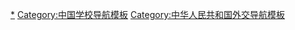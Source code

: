 {{Navbox
| name = 在中国大陆的国际学校
| title = {{flagicon|China}} [[中国大陆的国际学校]]
| bodyclass = hlist
| state = {{{state|autocollapse}}}
| above =
* 另见：{{flagicon|Hong Kong}}[[Template:在香港的国际学校|香港的国际学校]]
* {{flagicon|Macau}} [[Template:澳門學校|澳门的国际学校]]
* {{flagicon|Taiwan}} [[Template:在中华民国的国际学校|台湾的国际学校]]

| group1 = [[北京]]
| list1 =
* [[Template:在北京的国际学校|在北京的国际学校]]

| group2 = [[上海]]
| list2 =
* [[Template:在上海的国际学校|在上海的国际学校]]

| group3 = [[重庆]]
| list3 =
* {{link-en|重庆市巴川国际高级中学校|Chongqing Bachuan International High School|重庆市巴川国际高级中学校}}
* [[QSI重庆美国学校]] (QSI International School of Chongqing) (闭校)<!--No longer listed on https://www.qsi.org/schools/ but was listed at http://web.archive.org/web/20130427083412/http://www.qsi.org/schools-->
* {{link-en|重庆耀中国际学校|Yew Chung International School of Chongqing|重庆耀中国际学校}}
* [[重庆枫叶国际学校]] (Maple leaf International Schools - Chongqing)

| group4 = [[天津]]
| list4 =
* {{flagicon|Canada}} [[Yinghua – Bond International College]]
* {{flagicon|Japan}} [[天津日本人学校]]
* {{flagicon|South Korea}} {{link-ko|天津国国际学校|천진한국국제학교|天津国国际学校}}
* {{flagicon|United Kingdom}} {{link-en|天津惠灵顿国际学校|Wellington College International Tianjin|天津惠灵顿国际学校}}
* [[天津经济技术开发区国际学校天津分校]]
* {{link-en|泰达国际学校|TEDA International School|泰达国际学校}}
* {{link-en|天津国际学校|Tianjin International School|天津国际学校}} (MTI)
* {{flagicon|United Kingdom}} {{link-en|天津瑞金国际学校|Tianjin Rego International School|天津瑞金国际学校}} (闭校)

| group5 = [[福建]]
| list5 = {{Navbox|child
| group1 = [[福州]]
| list1 = 
* [[Fuzhou International School]]
* {{link-en|福州西湖国际学校|Fuzhou Lakeside International School|福州西湖国际学校}}
| group2 = [[泉州]]
| list2 =
* {{flagicon|Canada}} [[加拿大加安国际学校]]<!--加拿大多伦多五湖学院-->
| group3 = [[厦门]]
| list3 =
* {{flagicon|Philippines}} {{link-en|厦门岷厦国际学校|Manila Xiamen International School|厦门岷厦国际学校}}
* {{link-en|厦门国际学校|Xiamen International School|厦门国际学校}}
* {{link-en|厦门长菁外籍人员子女学校|Achieve Xiamen International School|厦门长菁外籍人员子女学校}}
}}

| group6 = [[广东]]
| list6 = [[Template:在广东的国际学校|在广东的国际学校]] 

| group7 = [[贵州]]
| list7 = {{Navbox|child
| group1 = [[贵阳]]
| list1 =
* [[贵州中加国际学校]] (Guiyang Concord College of Sino-Canada)
}}

| group8 = [[海南]]
| list8 = {{Navbox|child
| group1 = [[海口]]
| list1 =
* [[Haikou International School]]
| group2 = [[三亚]]
| list2=
* {{link-en|三亚国际外籍人员子女学校|The International School of Sanya|三亚国际外籍人员子女学校}}
}}

| group9 = [[河北]]
| list9 = {{Navbox|child
| group1 = [[沧州]]
| list1 =
*[[Cangzhou Zhenhua Korean International School]]
}}

| group10 = [[河南]]
| list10 = {{Navbox|child
| group1 = [[洛阳]]
| list1 =
*[[河南枫叶国际学校]]
}}

| group11 = [[湖北]]
| list11 = {{Navbox|child
| group1 = [[武汉]]
| list1 =
* {{flagicon|France}} {{link-en|武汉法国国际学校|Wuhan French International School|武汉法国国际学校}}
* [[International Grammar School-Wuhan]]
* {{link-en|武汉枫叶国际学校|Maple Leaf International School - Wuhan|武汉枫叶国际学校}}
* {{link-en|武汉长江国际学校|Wuhan Yangtze International School|武汉长江国际学校}}
| group2 = [[襄阳]]
| list2 =
* {{flagicon|France}} [[École Mlf - PSA (Xiangyang)|École Mlf - PSA]]
}}

| group12 = [[湖南]]
| list12 = {{Navbox |child
| group1 = [[长沙]]
| list1 =
* {{link-en|长沙玮希国际学校|Changsha WES Academy|长沙玮希国际学校}}
}}

| group13 = [[江苏]]
| list13 = [[Template:在江苏的国际学校|在江苏的国际学校]] 

| group14 = [[江西]]
| list14 = {{Navbox|child
| group1 = [[南昌]]
| list1=
* {{link-en|南昌国际学校|Nanchang International School|南昌国际学校}}
}}

| group15 = [[吉林]]
| list15 = {{Navbox|child
| group1 = [[长春]]
| list1 =
* {{flagicon|Germany}} [[Deutsche Internationale Schule Changchun]]
* {{flagicon|United States}} {{link-en|长春美国国际学校|Changchun American International School|长春美国国际学校}}
| group2 = [[延边朝鲜族自治州|延边]]
| list2 =
* {{link-en|延边外国人学校|Yanbian International Academy|延边外国人学校}}
}}

| group16 = [[辽宁]]
| list16 = {{Navbox|child
| group1 = [[大连]]
| list1 =
* {{link-en|大连枫叶外籍人员子女学校|Dalian Maple Leaf International School|大连枫叶外籍人员子女学校}}
* {{flagicon|Japan}} {{link-en|大连日本人学校|Japanese School of Dalian|大连日本人学校}}
* {{flagicon|South Korea}} {{link-ko|大连韩国国际学校|대련한국국제학교|大连韩国国际学校}}
* {{flagicon|United States}} {{link-en|大连美国国际学校|Dalian American International School|华美英语学校&大连美国国际学校}}
| group2 = [[丹东]]
| list2 =
* {{link-en|丹东鹰桥国际学校|Eaglebridge International School|丹东鹰桥国际学校}}
| group3 = [[沈阳]]
| list3 = 
* {{link-en|沈阳远见国际学校|Shenyang International School|沈阳远见国际学校}}
* [[东北育才学校]] ({{flagicon|Germany}} ''Deutsche Sektion'')
* {{flagicon|South Korea}} {{link-ko|沈阳韩国国际学校|선양한국국제학교|沈阳韩国国际学校}}
}}

| group17 = [[青海]]
| list17 = {{Navbox|child
| group1 = [[西宁]]
| list1 =
* {{link-en|西宁外籍人员子女学校|Xining International Academy|西宁外籍人员子女学校}}
}}

| group18 = [[陕西]]
| list18 = {{Navbox|child
| group1 = [[西安]]
| list1 = 
* [[西安高新国际学校]] (Xi'an Hi-tech International School)
* {{link-en|Xi'an Hanova International School|Xi'an Hanova International School}}
* {{link-en|西安国际学校|Xi'an International School|西安国际学校}}
* [[西安嘉惠国际学校]] (Xi An Jia-Hoo International School)
}}

| group19 = [[山东]]
| list19 = {{Navbox|child
| group1 = [[青岛]]
| list1 =
* {{flagicon|Japan}} [[青岛日本人学校]]
* {{flagicon|South Korea}}
** {{link-ko|青岛青云韩国学校|칭다오청운한국학교|青岛青云韩国学校}}
** [[Qingdao Yuehua Korea School]]
** [[Weihai Zhongshi Korea International School]]
* {{flagicon|United Kingdom}} {{link-en|青岛墨尔文公学|Malvern College Qingdao|青岛墨尔文公学}}
* [[Qingdao Amerasia International School]]
* [[Qingdao International School]] 
* {{link-en|青岛MTI国际学校|International School of Qingdao|青岛MTI国际学校}}
* {{link-en|山东省青岛第一国际学校|Qingdao No. 1 International School of Shandong Province|山东省青岛第一国际学校}}
* [[Qingdao Qingyun International School]]
* {{link-en|青島耀中國際學校|Yew Chung International School of Qingdao|青島耀中國際學校}}
| group2 = [[烟台]]
| list2 =
* {{flagicon|South Korea}} {{link-en|烟台韩国学校|Korean School in Yantai|烟台韩国学校}} ([[:ko:연대한국학교|KO]])
}}

| group20 = [[四川]]
| list20 = {{Navbox|child
| group1 = [[成都]]
| list1 =
* {{link-en|成都爱思瑟国际学校|Chengdu International School|成都爱思瑟国际学校}}
* {{link-en|成都美视国际学校|Chengdu Meishi International School|成都美视国际学校}}
* {{link-en|成都乐盟国际学校|Léman International School - Chengdu|成都乐盟国际学校}}
* {{flagicon|United Kingdom}} {{link-en|成都墨尔文公学|Malvern College Chengdu|成都墨尔文公学}}
* {{flagicon|United Kingdom}} [[牛津国际公学成都学校]]
* {{flagicon|United States}} {{link-en|QSI成都美国学校|QSI International School of Chengdu|QSI成都美国学校}}<!--or QSI美国学校 http://www.chengduinvest.gov.cn/detail.asp?ID=1775--> (QSI International School of Chengdu)
* [[成都伊顿国际学校]] (EtonHouse International School - Chengdu)
* [[麓山国际光亚学校]] (Guangya School at luxehills International Community)
}}

| group21 = [[云南]]
| list21 = {{Navbox|child
| group1  = [[昆明]]
| list1 = 
* {{link-en|昆明国际学校|Kunming International Academy|昆明国际学校}}
* [[云南师大附中美华国际高中]] (Aeua International Academy-KunMing)
}}

| group22 = [[浙江]]
| list22 = {{Navbox|child
| group1 = [[杭州]]
| list1 =
* {{flagicon|Japan}} [[杭州日本人学校]]
* {{link-en|杭州国际学校|Hangzhou International School|杭州国际学校}}
* [[Wycombe Abbey International School Hangzhou]] (opening 2020)<!--https://www.wycombeabbey.com/wycombe-abbey-opening-new-international-school-in-hangzhou-china/-->
| group2 = [[金华]]
| list2 =
* {{flagicon|Canada}} [[加拿大加安国际学校]]<!--加拿大多伦多五湖学院-->
| group3 = [[宁波]]
| list3 = 
* {{link-en|宁波爱学国际学校|Access International Academy Ningbo|宁波爱学国际学校}}
* {{link-en|Ningbo Zhicheng School International|Ningbo Zhicheng School International}}
* {{link-en|华茂国际学校|Huamao International School|华茂国际学校}}
* [[宁波市奉化区诺德安达学校]]<!--https://ningbo.nacis.cn/-->
| group4 = [[温州]]
| list4 = 
* [[温州诺德安达学校]]<!--https://wenzhou.nacis.cn/-->
}}

}}<noinclude>

{{collapsible option}}

[[Category:中国国际学校|*]]
[[Category:中国学校导航模板]]
[[Category:中华人民共和国外交导航模板]]</noinclude>